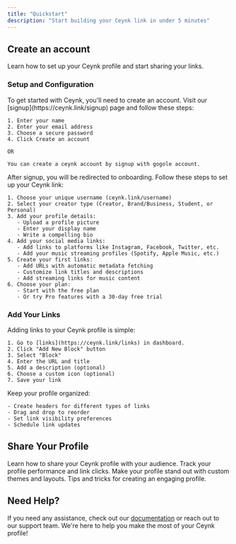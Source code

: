 ```yaml
---
title: "Quickstart"
description: "Start building your Ceynk link in under 5 minutes"
---
```


## Create an account

Learn how to set up your Ceynk profile and start sharing your links.

### Setup and Configuration

<AccordionGroup>
  <Accordion title="Create your Ceynk account" icon="user">
    To get started with Ceynk, you'll need to create an account. Visit our [signup](https://ceynk.link/signup) page and follow these steps:

    1. Enter your name
    2. Enter your email address
    3. Choose a secure password
    4. Click Create an account

    OR

    You can create a ceynk account by signup with gogole account.
  </Accordion>
  <Accordion title="Complete the onboarding process" icon="rocket">
    After signup, you will be redirected to onboarding. Follow these steps to set up your Ceynk link:

    1. Choose your unique username (ceynk.link/username)
    2. Select your creator type (Creator, Brand/Business, Student, or Personal)
    3. Add your profile details:
       - Upload a profile picture
       - Enter your display name
       - Write a compelling bio
    4. Add your social media links:
       - Add links to platforms like Instagram, Facebook, Twitter, etc.
       - Add your music streaming profiles (Spotify, Apple Music, etc.)
    5. Create your first links:
       - Add URLs with automatic metadata fetching
       - Customize link titles and descriptions
       - Add streaming links for music content
    6. Choose your plan:
       - Start with the free plan
       - Or try Pro features with a 30-day free trial
  </Accordion>
</AccordionGroup>

### Add Your Links

<AccordionGroup>
  <Accordion title="Add your first link" icon="link">
    Adding links to your Ceynk profile is simple:

    1. Go to [links](https://ceynk.link/links) in dashboard.
    2. Click "Add New Block" button
    3. Select "Block"
    4. Enter the URL and title
    5. Add a description (optional)
    6. Choose a custom icon (optional)
    7. Save your link
  </Accordion>
  <Accordion title="Organize your links" icon="folder">
    Keep your profile organized:

    - Create headers for different types of links
    - Drag and drop to reorder
    - Set link visibility preferences
    - Schedule link updates
  </Accordion>
</AccordionGroup>

## Share Your Profile

<CardGroup cols={2}>
  <Card title="Share Your Profile" icon="share" href="/guides/sharing">
    Learn how to share your Ceynk profile with your audience.
  </Card>
  <Card title="Analytics" icon="chart" href="/guides/analytics">
    Track your profile performance and link clicks.
  </Card>
  <Card title="Customization" icon="paint-brush" href="/guides/customization">
    Make your profile stand out with custom themes and layouts.
  </Card>
  <Card title="Best Practices" icon="star" href="/guides/best-practices">
    Tips and tricks for creating an engaging profile.
  </Card>
</CardGroup>

## Need Help?

If you need any assistance, check out our [documentation](/docs) or reach out to our support team. We're here to help you make the most of your Ceynk profile\!